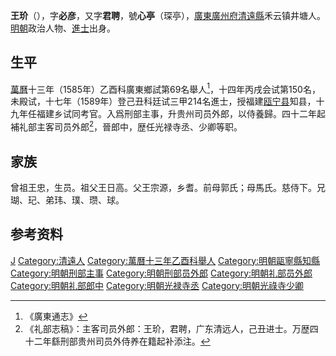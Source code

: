 {{明清人物信息框
| 姓名 = 王玠
| 原名 =
| 圖片名稱= 
| 圖片大小 =
| 圖片說明 = 
| 最高職務 =
| 國家 = 大明 
| 爵位 =
| 籍貫 =广东广州府清远县
| 族裔 = 
| 字號 = 
| 諡號 =
| 出生日期 = 庚申年九月十六日
| 出生地點 = 
| 逝世日期 = 卒年不詳 
| 逝世地點 =
| 墓葬 =
| 配偶 = 娶孔氏
| 親屬 = 
| 出身 =
* 萬曆十三年乙酉科舉人
* 萬曆十四年丙戌科贡士
* 萬曆十七年己丑科進士
| 經歷 =
| 著作 = 
}}'''王玠'''（{{bd|1560年||？|}}），字'''必彦'''，又字'''君聘'''，號'''心亭'''（琛亭），[[廣東|廣東]][[廣州府|廣州府]][[清遠縣|清遠縣]]禾云镇井塘人。[[明朝|明朝]]政治人物、[[進士|進士]]出身。

== 生平 ==
[[萬曆|萬曆]]十三年（1585年）乙酉科廣東鄉試第69名舉人<ref>《廣東通志》</ref>，十四年丙戌会试第150名，未殿试，十七年（1589年）登己丑科廷试三甲214名進士，授福建[[瓯宁县|瓯宁县]]知县，十九年任福建乡试同考官。入爲刑部主事，升贵州司员外郎，以侍養歸。四十二年起補礼部主客司员外郎<ref>《礼部志稿》：主客司员外郎：王玠，君聘，广东清远人，己丑进士。万歴四十二年繇刑部贵州司员外侍养在籍起补添注。</ref>，晉郎中，歴任光禄寺丞、少卿等职。

==家族==
曾祖王忠，生员。祖父王日高。父王宗源，乡耆。前母郭氏；母馬氏。慈侍下。兄瑚、玘、弟玮、璞、瓒、球。

== 参考资料 ==
{{reflist}}

{{萬曆十七年己丑科殿試金榜}}

{{Authority control}}

{{DEFAULTSORT:Wang王}}
[[Category:王姓|J]]
[[Category:清遠人|Category:清遠人]]
[[Category:萬曆十三年乙酉科舉人|Category:萬曆十三年乙酉科舉人]]
[[Category:明朝甌寧縣知縣|Category:明朝甌寧縣知縣]]
[[Category:明朝刑部主事|Category:明朝刑部主事]]
[[Category:明朝刑部员外郎|Category:明朝刑部员外郎]]
[[Category:明朝礼部员外郎|Category:明朝礼部员外郎]]
[[Category:明朝礼部郎中|Category:明朝礼部郎中]]
[[Category:明朝光禄寺丞|Category:明朝光禄寺丞]]
[[Category:明朝光祿寺少卿|Category:明朝光祿寺少卿]]


{{明朝人物小作品}}